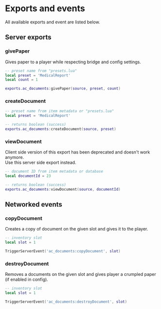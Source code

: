 # Exports and events
All available exports and event are listed below.


## Server exports

### givePaper
Gives paper to a player while respecting bridge and config settings.
```lua copy filename="Your own script"
-- preset name from "presets.lua"
local preset = 'MedicalReport'
local count = 1

exports.ac_documents:givePaper(source, preset, count)
```


### createDocument
```lua copy filename="Your own script"
-- preset name from item metadata or "presets.lua"
local preset = 'MedicalReport'

-- returns boolean (success)
exports.ac_documents:createDocument(source, preset)
```


### viewDocument
Client side version of this export has been deprecated and doesn't work anymore.  
Use this server side export instead.
```lua copy filename="Your own script"
-- document ID from item metadata or database
local documentId = 23

-- returns boolean (success)
exports.ac_documents:viewDocument(source, documentId)
```



## Networked events

### copyDocument
Creates a copy of document on the given slot and gives it to the player.
```lua copy filename="Your own script"
-- inventory slot
local slot = 1

TriggerServerEvent('ac_documents:copyDocument', slot)
```


### destroyDocument
Removes a documents on the given slot and gives player a crumpled paper (if enabled in config).
```lua copy filename="Your own script"
-- inventory slot
local slot = 1

TriggerServerEvent('ac_documents:destroyDocument', slot)
```